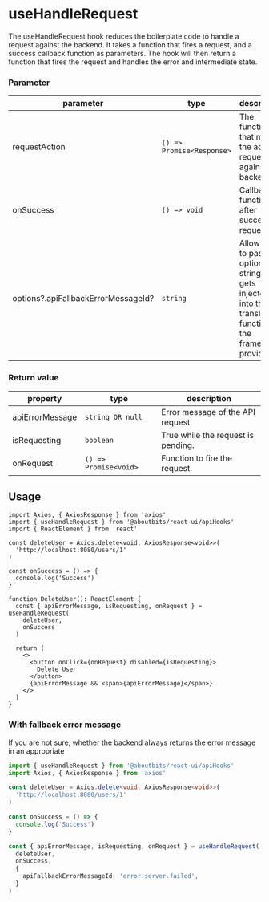 
<Meta
  title="Components/APIHooks/useHandleRequest"
  component={useHandleRequest}
/>

# useHandleRequest

The useHandleRequest hook reduces the boilerplate code to handle a request against the backend.
It takes a function that fires a request, and a success callback function as parameters.
The hook will then return a function that fires the request and handles the error and intermediate state.

### Parameter

| parameter                           | type                      | description                                                                                                       |
| ----------------------------------- | ------------------------- | ----------------------------------------------------------------------------------------------------------------- |
| requestAction                       | `() => Promise<Response>` | The function that makes the actual request against the backend.                                                   |
| onSuccess                           | `() => void`              | Callback function after successful request.                                                                       |
| options?.apiFallbackErrorMessageId? | `string`                  | Allows you to pass an optional string that gets injected into the translation function of the framework provider. |

### Return value

| property        | type                  | description                        |
| --------------- | --------------------- | ---------------------------------- |
| apiErrorMessage | `string OR null`      | Error message of the API request.  |
| isRequesting    | `boolean`             | True while the request is pending. |
| onRequest       | `() => Promise<void>` | Function to fire the request.      |

## Usage

```tsx
import Axios, { AxiosResponse } from 'axios'
import { useHandleRequest } from '@aboutbits/react-ui/apiHooks'
import { ReactElement } from 'react'

const deleteUser = Axios.delete<void, AxiosResponse<void>>(
  'http://localhost:8080/users/1'
)

const onSuccess = () => {
  console.log('Success')
}

function DeleteUser(): ReactElement {
  const { apiErrorMessage, isRequesting, onRequest } = useHandleRequest(
    deleteUser,
    onSuccess
  )

  return (
    <>
      <button onClick={onRequest} disabled={isRequesting}>
        Delete User
      </button>
      {apiErrorMessage && <span>{apiErrorMessage}</span>}
    </>
  )
}
```

### With fallback error message

If you are not sure, whether the backend always returns the error message in an appropriate

```ts
import { useHandleRequest } from '@aboutbits/react-ui/apiHooks'
import Axios, { AxiosResponse } from 'axios'

const deleteUser = Axios.delete<void, AxiosResponse<void>>(
  'http://localhost:8080/users/1'
)

const onSuccess = () => {
  console.log('Success')
}

const { apiErrorMessage, isRequesting, onRequest } = useHandleRequest(
  deleteUser,
  onSuccess,
  {
    apiFallbackErrorMessageId: 'error.server.failed',
  }
)
```

